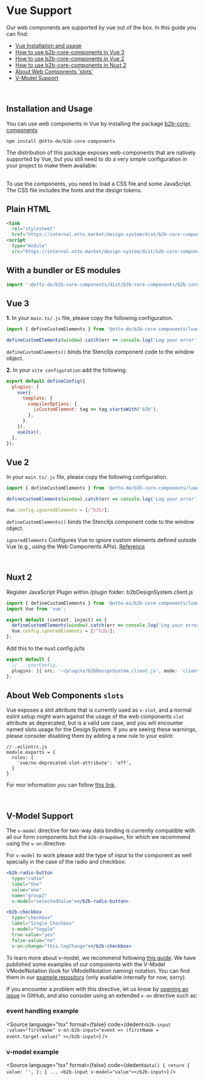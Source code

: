 
<Meta title="Getting Started/Vue" />

# Vue Support

Our web components are supported by vue out of the box.
In this guide you can find:

- [Vue Installation and usage](#vue-installation-and-usage)
- [How to use b2b-core-components in Vue 3](#how-to-use-b2b-core-components-in-vue-3)
- [How to use b2b-core-components in Vue 2](#how-to-use-b2b-core-components-in-vue-2)
- [How to use b2b-core-components in Nuxt 2](#how-to-use-b2b-core-components-in-nuxt-2)
- [About Web Components 'slots'](#about-web-components-slots)
- [V-Model Support](#v-model-support)

<br />

## Installation and Usage

You can use web components in Vue by installing the package [b2b-core-components](https://www.npmjs.com/package/@otto-de/b2b-core-components)

```
npm install @otto-de/b2b-core-components
```

The distribution of this package exposes web-components that are natively supported by Vue, but you still need to
do a very simple configuration in your project to make them available:

<br />
To use the components, you need to load a CSS file and some JavaScript. The CSS file
includes the fonts and the design tokens.

## Plain HTML

```html
<link
  rel="stylesheet"
  href="https://internal.otto.market/design-system/dist/b2b-core-components/b2b-core-components.css" />
<script
  type="module"
  src="https://internal.otto.market/design-system/dist/b2b-core-components/b2b-core-components.esm.js"></script>
```

## With a bundler or ES modules

```js
import '~@otto-de/b2b-core-components/dist/b2b-core-components/b2b-core-components.css';
```

## Vue 3

**1.** In your `main.ts/.js` file, please copy the following configuration.

```ts
import { defineCustomElements } from '@otto-de/b2b-core-components/loader';

defineCustomElements(window).catch(err => console.log('Log your error', err));
```

`defineCustomElements()` binds the Stenciljs component code to the window object.

**2.** In your `vite configuration` add the following:

```js
export default defineConfig({
  plugins: [
    vue({
      template: {
        compilerOptions: {
          isCustomElement: tag => tag.startsWith('b2b'),
        },
      },
    }),
    vueJsx(),
  ],
});
```

## Vue 2

In your `main.ts/.js` file, please copy the following configuration.

```ts
import { defineCustomElements } from '@otto-de/b2b-core-components/loader';

defineCustomElements(window).catch(err => console.log('Log your error', err));

Vue.config.ignoredElements = [/^b2b/];
```

`defineCustomElements()` binds the Stenciljs component code to the window object.

`ignoredElements` Configures Vue to ignore custom elements defined outside Vue (e.g., using the Web Components APIs).
[Reference](https://v2.vuejs.org/v2/api/#ignoredElements)

<br />

## Nuxt 2

Register JavaScript Plugin within /plugin folder: b2bDesignSystem.client.js

```js
import { defineCustomElements } from '@otto-ec/b2b-core-components/loader';
import Vue from 'vue';

export default (context, inject) => {
  defineCustomElements(window).catch(err => console.log('Log your error', err));
  Vue.config.ignoredElements = [/^b2b/];
};
```

Add this to the nuxt.config.js/ts

```ts
export default {
  // ...yourConfig,
  plugins: [{ src: '~/plugins/b2bDesignSystem.client.js', mode: 'client' }],
};
```

## About Web Components `slots`

Vue exposes a slot attribute that is currently used as `v-slot`, and a normal eslint setup might warn against the usage
of the web components `slot` attribute as deprecated, but is a valid use case, and you will encounter named slots
usage for the Design System. If you are seeing these warnings, please consider disabling them by adding a new rule to
your eslint:

```
// .eslintrc.js
module.exports = {
  rules: {
    'vue/no-deprecated-slot-attribute': 'off',
  }
}
```

For mor information you can follow [this link](https://stackoverflow.com/questions/65913547/ionic-slot-attributes-are-deprecated-eslint-plugin-vue).

<br />

## V-Model Support

The `v-model` directive for two-way data binding is currently compatible with all our form components but the
`b2b-drowpdown`, for which we recommend using the `v-on` directive.

For `v-model` to work please add the type of input to the component as well specially in the case of the radio and
checkbox:

```jsx
<b2b-radio-button
  type="radio"
  label="One"
  value="one"
  name="group2"
  v-model="selectedValue"></b2b-radio-button>
```

```jsx
<b2b-checkbox
  type="checkbox"
  label="Single Checkbox"
  v-model="toggle"
  true-value="yes"
  false-value="no"
  v-on:change="this.logChange"></b2b-checkbox>
```

To learn more about v-model, we recommend following [this guide](https://vuejs.org/guide/essentials/forms.html).
We have published some examples of our components with the V-Model VModelNotation (look for VModelNotation naming)
notation. You can find them in our [example repository](https://github.com/otto-ec/b2b-vue-examples/blob/main/src/App.vue) (only available internally for now, sorry).

If you encounter a problem with this directive, let us know by [opening an issue](https://github.com/otto-ec/b2b-design-system/issues) in GitHub, and also consider using an
extended `v-on` directive such as:

### event handling example

<Source
  language="tsx"
  format={false}
  code={dedent`
    <b2b-input
     :value="firstName"
     v-on:b2b-input="event => (firstName = event.target.value)"
    ></b2b-input>
  `}
/>

### v-model example

<Source
  language="tsx"
  format={false}
  code={dedent`
     data() {
      return {
        value: '',
      };
    }
    ...
    <b2b-input v-model="value"></b2b-input>
  `}
/>
